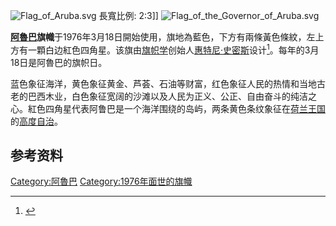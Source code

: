 [[File:Flag_of_Aruba.svg|thumb]] 長寬比例: 2:3]]
[[File:Flag_of_the_Governor_of_Aruba.svg|thumb]]

'''[[阿魯巴|阿魯巴]]旗幟'''于1976年3月18日開始使用，旗地為藍色，下方有兩條黃色條紋，左上方有一顆白边紅色四角星。该旗由[[旗帜学|旗帜学]]创始人[[惠特尼·史密斯|惠特尼·史密斯]]设计<ref name="nyt">{{cite news| title=Whitney Smith, Whose Passion for Flags Became a Career, Dies at 76| url=https://www.nytimes.com/2016/11/22/us/whitney-smith-whose-passion-for-flags-became-a-career-dies-at-76.html| last=Grimes| first=William| date=22 November 2016| work=[[The_New_York_Times|The New York Times]]| page=A25| accessdate=2020-09-25| archive-date=2020-11-08| archive-url=https://web.archive.org/web/20201108211541/https://www.nytimes.com/2016/11/22/us/whitney-smith-whose-passion-for-flags-became-a-career-dies-at-76.html| dead-url=no}}</ref>。每年的3月18日是阿魯巴的旗帜日。

蓝色象征海洋，黄色象征黄金、芦荟、石油等财富，红色象征人民的热情和当地古老的巴西木业，白色象征宽阔的沙滩以及人民为正义、公正、自由奋斗的纯洁之心。紅色四角星代表阿鲁巴是一个海洋围绕的岛屿，两条黄色条纹象征在[[荷兰王国|荷兰王国]]的[[高度自治|高度自治]]。

== 参考资料 ==
{{Reflist}}

[[Category:阿魯巴|Category:阿魯巴]]
[[Category:1976年面世的旗幟|Category:1976年面世的旗幟]]

{{美洲題目|旗帜}}

{{flag-stub}}